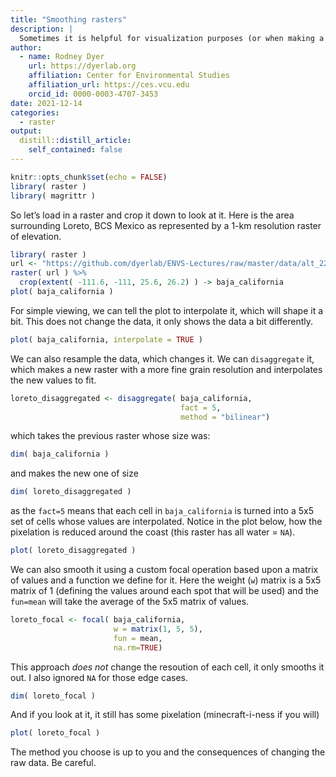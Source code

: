 ```yaml
---
title: "Smoothing rasters"
description: |
  Sometimes it is helpful for visualization purposes (or when making a nice graphic), to smooth out a raster image.  Here are some cheap and quick methods.
author:
  - name: Rodney Dyer
    url: https://dyerlab.org
    affiliation: Center for Environmental Studies
    affiliation_url: https://ces.vcu.edu
    orcid_id: 0000-0003-4707-3453
date: 2021-12-14
categories:
  - raster
output:
  distill::distill_article:
    self_contained: false
---
```



```r
knitr::opts_chunk$set(echo = FALSE)
library( raster )
library( magrittr )
```

So let's load in a raster and crop it down to look at it.  Here is the area surrounding Loreto, BCS Mexico as represented by a 1-km resolution raster of elevation.

```r
library( raster )
url <- "https://github.com/dyerlab/ENVS-Lectures/raw/master/data/alt_22.tif"
raster( url ) %>%
  crop(extent( -111.6, -111, 25.6, 26.2) ) -> baja_california
plot( baja_california ) 
```


For simple viewing, we can tell the plot to interpolate it, which will shape it a bit.  This does not change the data, it only shows the data a bit differently.

```r
plot( baja_california, interpolate = TRUE )
```

We can also resample the data, which changes it.  We can `disaggregate` it, which makes a new raster with a more fine grain resolution and interpolates the new values to fit.

```r
loreto_disaggregated <- disaggregate( baja_california, 
                                      fact = 5,
                                      method = "bilinear")
```

which takes the previous raster whose size was:

```r
dim( baja_california )
```

and makes the new one of size

```r
dim( loreto_disaggregated )
```

as the `fact=5` means that each cell in `baja_california` is turned into a 5x5 set of cells whose values are interpolated.  Notice in the plot below, how the pixelation is reduced around the coast (this raster has all water = `NA`).

```r
plot( loreto_disaggregated )
```


We can also smooth it using a custom focal operation based upon a matrix of values and a function we define for it.  Here the weight (`w`) matrix is a 5x5 matrix of 1 (defining the values around each spot that will be used) and the `fun=mean` will take the average of the 5x5 matrix of values.

```r
loreto_focal <- focal( baja_california, 
                       w = matrix(1, 5, 5), 
                       fun = mean, 
                       na.rm=TRUE)
```

This approach *does not* change the resoution of each cell, it only smooths it out.  I also ignored `NA` for those edge cases.

```r
dim( loreto_focal )
```

And if you look at it, it still has some pixelation (minecraft-i-ness if you will)

```r
plot( loreto_focal )
```

The method you choose is up to you and the consequences of changing the raw data.  Be careful.


